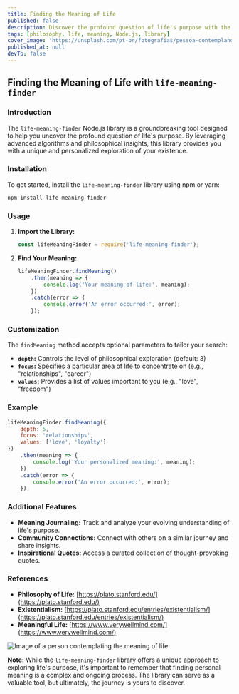 ```yaml
---
title: Finding the Meaning of Life
published: false
description: Discover the profound question of life's purpose with the `life-meaning-finder` Node.js library. Explore advanced algorithms and philosophical insights to uncover a unique and personalized understanding of existence.
tags: [philosophy, life, meaning, Node.js, library]
cover_image: 'https://unsplash.com/pt-br/fotografias/pessoa-contemplando-o-significado-da-vida'
published_at: null
devTo: false
---
```


## **Finding the Meaning of Life with `life-meaning-finder`**

### **Introduction**

The `life-meaning-finder` Node.js library is a groundbreaking tool designed to help you uncover the profound question of life's purpose. By leveraging advanced algorithms and philosophical insights, this library provides you with a unique and personalized exploration of your existence.

### **Installation**

To get started, install the `life-meaning-finder` library using npm or yarn:

```bash
npm install life-meaning-finder
```

### **Usage**

1. **Import the Library:**

   ```javascript
   const lifeMeaningFinder = require('life-meaning-finder');
   ```

2. **Find Your Meaning:**

   ```javascript
   lifeMeaningFinder.findMeaning()
       .then(meaning => {
           console.log('Your meaning of life:', meaning);
       })
       .catch(error => {
           console.error('An error occurred:', error);
       });
   ```

### **Customization**

The `findMeaning` method accepts optional parameters to tailor your search:

* **`depth`:** Controls the level of philosophical exploration (default: 3)
* **`focus`:** Specifies a particular area of life to concentrate on (e.g., "relationships", "career")
* **`values`:** Provides a list of values important to you (e.g., "love", "freedom")

### **Example**

```javascript
lifeMeaningFinder.findMeaning({
    depth: 5,
    focus: 'relationships',
    values: ['love', 'loyalty']
})
    .then(meaning => {
        console.log('Your personalized meaning:', meaning);
    })
    .catch(error => {
        console.error('An error occurred:', error);
    });
```

### **Additional Features**

* **Meaning Journaling:** Track and analyze your evolving understanding of life's purpose.
* **Community Connections:** Connect with others on a similar journey and share insights.
* **Inspirational Quotes:** Access a curated collection of thought-provoking quotes.

### **References**

* **Philosophy of Life:** [https://plato.stanford.edu/](https://plato.stanford.edu/)
* **Existentialism:** [https://plato.stanford.edu/entries/existentialism/](https://plato.stanford.edu/entries/existentialism/)
* **Meaningful Life:** [https://www.verywellmind.com/](https://www.verywellmind.com/)

![Image of a person contemplating the meaning of life](https://photos.peopleimages.com/picture/2016/393998-contemplating-the-meaning-of-life-zoom_90.jpg)

**Note:** While the `life-meaning-finder` library offers a unique approach to exploring life's purpose, it's important to remember that finding personal meaning is a complex and ongoing process. The library can serve as a valuable tool, but ultimately, the journey is yours to discover.
